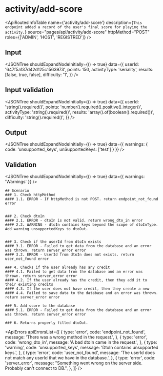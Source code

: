 

<Meta title="ApplicationModel/ApiRoutes/activity/add-score" />

# activity/add-score

<ApiRoutesInfoTable
  name={'activity/add-score'}
  description={`This endpoint added a record of the user's final score for playing the activity.`}
  source="pages/api/activity/add-score"
  httpMethod="POST"
  roles={['ADMIN', 'HOST', 'REGISTRED']}
/>

## Input

<JSONTree
  shouldExpandNodeInitially={() => true}
  data={{
    userId: '647f5a137d42d125c1563973',
    points: 150,
    activityType: 'seriality',
    results: [false, true, false],
    difficulty: '1',
  }}
/>

## Input validation

<JSONTree
  shouldExpandNodeInitially={() => true}
  data={{
    userId: 'string().required()',
    points: 'number().required().positive().integer()',
    activityType: 'string().required()',
    results: 'array().of(boolean().required())',
    difficulty: 'string().required()',
  }}
/>

## Output

<JSONTree
  shouldExpandNodeInitially={() => true}
  data={{ warnings: { code: 'unsupported_keys', unSupportedKeys: ['test'] } }}
/>

## Validation

<JSONTree
  shouldExpandNodeInitially={() => true}
  data={{ warnings: 'Warnings' }}
/>

    ## Scenario
    ### 1. Check httpMethod
    #### 1.1. ERROR - If httpMethod is not POST. return endpoint_not_found error


    ### 2. Check dtoIn
    #### 2.1. ERROR - dtoIn is not valid. return wrong_dto_in error
    #### 2.2. WARNING - dtoIn contains keys beyond the scope of dtoInType. Add warning unsupportedKeys to dtoOut.


    ### 3. Check if the userId from dtoIn exists
    #### 3.1. ERROR - Failed to get data from the database and an error was thrown. return server_error error
    #### 3.2. ERROR - UserId from dtoIn does not exists. return user_not_found error

    ### 4. Checks if the user already has any credit
    #### 4.1. Failed to get data from the database and an error was thrown. return server_error error
    #### 4.2. If the user already has the credit, then they add it to their existing credits
    #### 4.3. If the user does not have credit, then they create a new
    #### 4.4. Failed to save data to the database and an error was thrown. return server_error error

    ### 5. Add score to the database
    #### 5.1. ERROR - Failed to get data from the database and an error was thrown. return server_error error

    ### 6. Returns properly filled dtoOut.

<ApiErrors
  apiErrorsList={[
    {
      type: 'error',
      code: 'endpoint_not_found',
      message: 'There was a wrong method in the request.',
    },
    {
      type: 'error',
      code: 'wrong_dto_in',
      message: 'A bad dtoIn came in the request.',
    },
    {
      type: 'warning',
      code: 'unsupported_keys',
      message: 'DtoIn contains unsupported keys.',
    },
    {
      type: 'error',
      code: 'user_not_found',
      message:
        'The userId does not match any userId that we have in the database.',
    },
    {
      type: 'error',
      code: 'server_error',
      message:
        "Something went wrong on the server side. Probably can't connect to DB.",
    },
  ]}
/>
